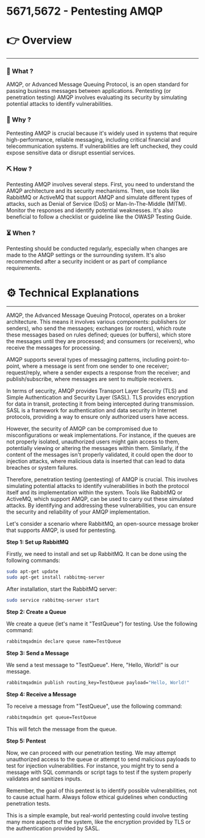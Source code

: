 # 5671,5672 - Pentesting AMQP


# 👉 Overview

---

### 👀 What ?

AMQP, or Advanced Message Queuing Protocol, is an open standard for passing business messages between applications. Pentesting (or penetration testing) AMQP involves evaluating its security by simulating potential attacks to identify vulnerabilities.


### 🧐 Why ?

Pentesting AMQP is crucial because it's widely used in systems that require high-performance, reliable messaging, including critical financial and telecommunication systems. If vulnerabilities are left unchecked, they could expose sensitive data or disrupt essential services.


### ⛏️ How ?

Pentesting AMQP involves several steps. First, you need to understand the AMQP architecture and its security mechanisms. Then, use tools like RabbitMQ or ActiveMQ that support AMQP and simulate different types of attacks, such as Denial of Service (DoS) or Man-In-The-Middle (MITM). Monitor the responses and identify potential weaknesses. It's also beneficial to follow a checklist or guideline like the OWASP Testing Guide.


### ⏳ When ?

Pentesting should be conducted regularly, especially when changes are made to the AMQP settings or the surrounding system. It's also recommended after a security incident or as part of compliance requirements.


# ⚙️ Technical Explanations

---

AMQP, the Advanced Message Queuing Protocol, operates on a broker architecture. This means it involves various components: publishers (or senders), who send the messages; exchanges (or routers), which route these messages based on rules defined; queues (or buffers), which store the messages until they are processed; and consumers (or receivers), who receive the messages for processing.

AMQP supports several types of messaging patterns, including point-to-point, where a message is sent from one sender to one receiver; request/reply, where a sender expects a response from the receiver; and publish/subscribe, where messages are sent to multiple receivers.

In terms of security, AMQP provides Transport Layer Security (TLS) and Simple Authentication and Security Layer (SASL). TLS provides encryption for data in transit, protecting it from being intercepted during transmission. SASL is a framework for authentication and data security in Internet protocols, providing a way to ensure only authorized users have access.

However, the security of AMQP can be compromised due to misconfigurations or weak implementations. For instance, if the queues are not properly isolated, unauthorized users might gain access to them, potentially viewing or altering the messages within them. Similarly, if the content of the messages isn't properly validated, it could open the door to injection attacks, where malicious data is inserted that can lead to data breaches or system failures.

Therefore, penetration testing (pentesting) of AMQP is crucial. This involves simulating potential attacks to identify vulnerabilities in both the protocol itself and its implementation within the system. Tools like RabbitMQ or ActiveMQ, which support AMQP, can be used to carry out these simulated attacks. By identifying and addressing these vulnerabilities, you can ensure the security and reliability of your AMQP implementation.

Let's consider a scenario where RabbitMQ, an open-source message broker that supports AMQP, is used for pentesting.

**Step 1: Set up RabbitMQ**

Firstly, we need to install and set up RabbitMQ. It can be done using the following commands:

```bash
sudo apt-get update
sudo apt-get install rabbitmq-server

```

After installation, start the RabbitMQ server:

```bash
sudo service rabbitmq-server start

```

**Step 2: Create a Queue**

We create a queue (let's name it "TestQueue") for testing. Use the following command:

```bash
rabbitmqadmin declare queue name=TestQueue

```

**Step 3: Send a Message**

We send a test message to "TestQueue". Here, "Hello, World!" is our message.

```bash
rabbitmqadmin publish routing_key=TestQueue payload="Hello, World!"

```

**Step 4: Receive a Message**

To receive a message from "TestQueue", use the following command:

```bash
rabbitmqadmin get queue=TestQueue

```

This will fetch the message from the queue.

**Step 5: Pentest**

Now, we can proceed with our penetration testing. We may attempt unauthorized access to the queue or attempt to send malicious payloads to test for injection vulnerabilities. For instance, you might try to send a message with SQL commands or script tags to test if the system properly validates and sanitizes inputs.

Remember, the goal of this pentest is to identify possible vulnerabilities, not to cause actual harm. Always follow ethical guidelines when conducting penetration tests.

This is a simple example, but real-world pentesting could involve testing many more aspects of the system, like the encryption provided by TLS or the authentication provided by SASL.

